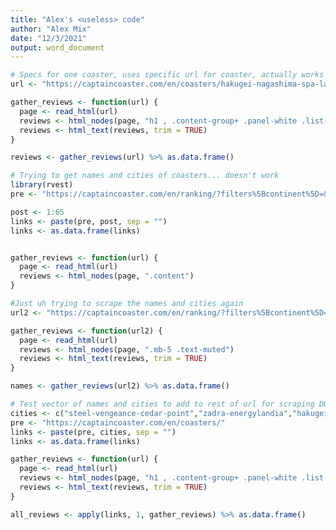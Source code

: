 ```yaml
---
title: "Alex's <useless> code"
author: "Alex Mix"
date: "12/3/2021"
output: word_document
---
```


```r
# Specs for one coaster, uses specific url for coaster, actually works
url <- "https://captaincoaster.com/en/coasters/hakugei-nagashima-spa-land"

gather_reviews <- function(url) {
  page <- read_html(url)
  reviews <- html_nodes(page, "h1 , .content-group+ .panel-white .list-group-item , .text-blue , .text-bold , .panel-body:nth-child(1)")
  reviews <- html_text(reviews, trim = TRUE)
}

reviews <- gather_reviews(url) %>% as.data.frame()
```

```r
# Trying to get names and cities of coasters... doesn't work
library(rvest)
pre <- "https://captaincoaster.com/en/ranking/?filters%5Bcontinent%5D=&filters%5Bcountry%5D=&filters%5BmaterialType%5D=&filters%5BseatingType%5D=&filters%5Bmodel%5D=&filters%5Bmanufacturer%5D=&filters%5BopeningDate%5D=&page="

post <- 1:65
links <- paste(pre, post, sep = "")
links <- as.data.frame(links)


gather_reviews <- function(url) {
  page <- read_html(url)
  reviews <- html_nodes(page, ".content")
}
```



```r
#Just uh trying to scrape the names and cities again
url2 <- "https://captaincoaster.com/en/ranking/?filters%5Bcontinent%5D=&filters%5Bcountry%5D=&filters%5BmaterialType%5D=&filters%5BseatingType%5D=&filters%5Bmodel%5D=&filters%5Bmanufacturer%5D=&filters%5BopeningDate%5D=&page=1"

gather_reviews <- function(url2) {
  page <- read_html(url)
  reviews <- html_nodes(page, ".mb-5 .text-muted")
  reviews <- html_text(reviews, trim = TRUE)
}

names <- gather_reviews(url2) %>% as.data.frame()
```

```r
# Test vector of names and cities to add to rest of url for scraping DOESN'T WORK fu
cities <- c("steel-vengeance-cedar-point","zadra-energylandia","hakugei-nagashima-spa-land","taiga-linnanmaki")
pre <- "https://captaincoaster.com/en/coasters/"
links <- paste(pre, cities, sep = "")
links <- as.data.frame(links)

gather_reviews <- function(url) {
  page <- read_html(url)
  reviews <- html_nodes(page, "h1 , .content-group+ .panel-white .list-group-item , .text-blue , .text-bold , .panel-body:nth-child(1)")
  reviews <- html_text(reviews, trim = TRUE)
}

all_reviews <- apply(links, 1, gather_reviews) %>% as.data.frame()
```


